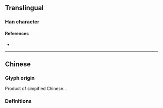 {{also|叢|从}}
{{character info/new}}
==Translingual==

===Han character===
{{Han char|rn=1|rad=一|as=04|sn=5|four=88100|canj=OOM|ids=⿱从一}}

====References====
* {{Han ref|kx=0078.021|hdz=10017.030|uh=4E1B|ud=19995}}

----

==Chinese==
===Glyph origin===
Product of simpified Chinese. {{Han compound|从|一|c1=p|c2=s|ls=psc|no_och1=1}}.

===Definitions===
{{zh-see|叢}}
